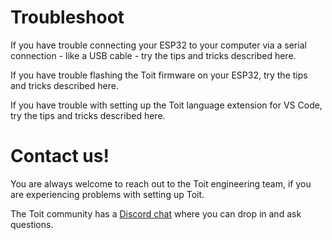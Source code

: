 # Troubleshoot

<Boxes>
<Box title="Serial connect" to="troubleshoot/serialtroubleshoot">

If you have trouble connecting your ESP32 to your computer via a serial connection - like a USB cable - try the tips and tricks described here.

</Box>

<Box title="Firmware flashing" to="troubleshoot/setuptroubleshoot">

If you have trouble flashing the Toit firmware on your ESP32, try the tips and tricks described here.

</Box>

<Box title="VS Code extension" to="troubleshoot/vscodetroubleshoot">

If you have trouble with setting up the Toit language extension for VS Code, try the tips and tricks described here.

</Box>

</Boxes>

# Contact us!

You are always welcome to reach out to the Toit engineering team, if you are experiencing problems with setting up Toit.

The Toit community has a [Discord chat](https://chat.toit.io) where you can drop in and ask questions.
